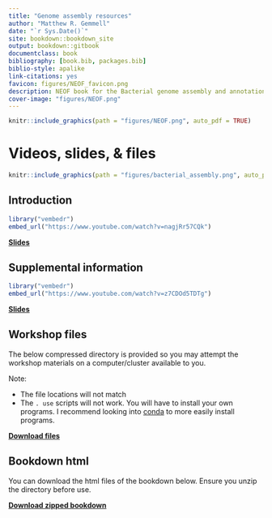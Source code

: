 ```yaml
--- 
title: "Genome assembly resources"
author: "Matthew R. Gemmell"
date: "`r Sys.Date()`"
site: bookdown::bookdown_site
output: bookdown::gitbook
documentclass: book
bibliography: [book.bib, packages.bib]
biblio-style: apalike
link-citations: yes
favicon: figures/NEOF_favicon.png
description: NEOF book for the Bacterial genome assembly and annotation workshop resources
cover-image: "figures/NEOF.png"
---
```


```r
knitr::include_graphics(path = "figures/NEOF.png", auto_pdf = TRUE)
``` 

# Videos, slides, & files

```r
knitr::include_graphics(path = "figures/bacterial_assembly.png", auto_pdf = TRUE)
``` 

## Introduction

```r
library("vembedr")
embed_url("https://www.youtube.com/watch?v=nagjRr57CQk")
```

[__Slides__](http://www.cgr.liv.ac.uk/illum/NEOFworkshops_5bfa93ca0482d69d/Bacterial_genome_assembly/2022_june/files/Bacterial_genome_assembly_intro.pdf)

## Supplemental information

```r
library("vembedr")
embed_url("https://www.youtube.com/watch?v=z7CDOd5TDTg")
```

[__Slides__](http://www.cgr.liv.ac.uk/illum/NEOFworkshops_5bfa93ca0482d69d/Bacterial_genome_assembly/2022_june/files/Bacterial_genome_assembly_supplemental.pdf)

## Workshop files

The below compressed directory is provided so you may attempt the workshop materials on a computer/cluster available to you.

Note:

- The file locations will not match
- The `. use` scripts will not work. You will have to install your own programs. I recommend looking into [conda](https://docs.conda.io/en/latest/) to more easily install programs.

[__Download files__](http://www.cgr.liv.ac.uk/illum/NEOFworkshops_5bfa93ca0482d69d/Bacterial_genome_assembly/2022_june/files/bact_assembly.zip)

## Bookdown html

You can download the html files of the bookdown below. Ensure you unzip the directory before use.

[__Download zipped bookdown__](http://www.cgr.liv.ac.uk/illum/NEOFworkshops_5bfa93ca0482d69d/Bacterial_genome_assembly/2022_june/files/NEOF_Bacterial_genome_assembly_and_annotation.zip)


